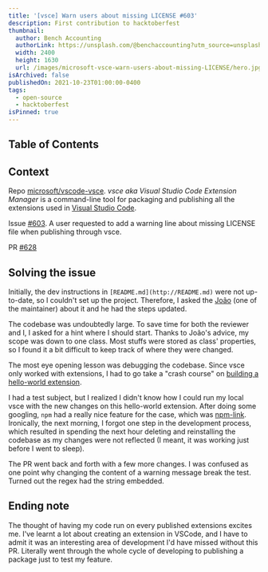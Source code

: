```yaml
---
title: '[vsce] Warn users about missing LICENSE #603'
description: First contribution to hacktoberfest
thumbnail:
  author: Bench Accounting
  authorLink: https://unsplash.com/@benchaccounting?utm_source=unsplash&utm_medium=referral&utm_content=creditCopyText
  width: 2400
  height: 1630
  url: /images/microsoft-vsce-warn-users-about-missing-LICENSE/hero.jpg
isArchived: false
publishedOn: 2021-10-23T01:00:00-0400
tags:
  - open-source
  - hacktoberfest
isPinned: true
---
```

  
## Table of Contents

## Context

Repo [microsoft/vscode-vsce](https://github.com/microsoft/vscode-vsce). *vsce aka Visual Studio Code Extension Manager* is a command-line tool for packaging and publishing all the extensions used in [Visual Studio Code](https://code.visualstudio.com/). 

Issue [#603](https://github.com/microsoft/vscode-vsce/issues/603). A user requested to add a warning line about missing LICENSE file when publishing through vsce.

PR [#628](https://github.com/microsoft/vscode-vsce/pull/628)

## Solving the issue

Initially, the dev instructions in `[README.md](http://README.md)` were not up-to-date, so I couldn't set up the project. Therefore, I asked the [João](https://github.com/joaomoreno) (one of the maintainer) about it and he had the steps updated.

The codebase was undoubtedly large. To save time for both the reviewer and I, I asked for a hint where I should start. Thanks to João's advice, my scope was down to one class. Most stuffs were stored as class' properties, so I found it a bit difficult to keep track of where they were changed. 

The most eye opening lesson was debugging the codebase. Since vsce only worked with extensions, I had to go take a "crash course" on [building a hello-world extension](https://code.visualstudio.com/api/get-started/your-first-extension). 

I had a test subject, but I realized I didn't know how I could run my local vsce with the new changes on this hello-world extension. After doing some googling, `npm` had a really nice feature for the case, which was [npm-link](https://docs.npmjs.com/cli/v7/commands/npm-link). Ironically, the next morning, I forgot one step in the development process, which resulted in spending the next hour deleting and reinstalling the codebase as my changes were not reflected (I meant, it was working just before I went to sleep).

The PR went back and forth with a few more changes. I was confused as one point why changing the content of a warning message break the test. Turned out the regex had the string embedded.

## Ending note

The thought of having my code run on every published extensions excites me. I've learnt a lot about creating an extension in VSCode, and I have to admit it was an interesting area of development I'd have missed without this PR. Literally went through the whole cycle of developing to publishing a package just to test my feature.